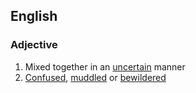 ==English==

===Adjective===
{{en-adj|pos=[[mixed]]-[[up]]}}

# Mixed together in an [[uncertain]] manner
# [[confused|Confused]], [[muddled]] or [[bewildered]]
